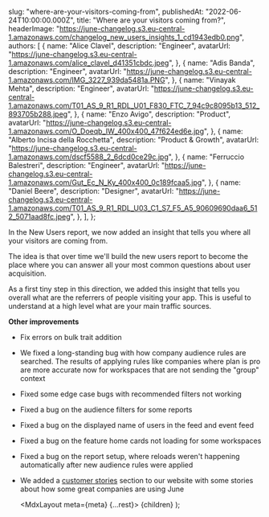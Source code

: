 
  slug: "where-are-your-visitors-coming-from",
  publishedAt: "2022-06-24T10:00:00.000Z",
  title: "Where are your visitors coming from?",
  headerImage:
    "https://june-changelog.s3.eu-central-1.amazonaws.com/changelog_new_users_insights_1_cd1943edb0.png",
  authors: [
    {
      name: "Alice Clavel",
      description: "Engineer",
      avatarUrl:
        "https://june-changelog.s3.eu-central-1.amazonaws.com/alice_clavel_d41351cbdc.jpeg",
    },
    {
      name: "Adis Banda",
      description: "Engineer",
      avatarUrl: "https://june-changelog.s3.eu-central-1.amazonaws.com/IMG_3227_939da5481a.PNG",
    },
    {
      name: "Vinayak Mehta",
      description: "Engineer",
      avatarUrl:
        "https://june-changelog.s3.eu-central-1.amazonaws.com/T01_AS_9_R1_RDL_U01_F830_FTC_7_94c9c8095b13_512_893705b288.jpeg",
    },
    {
      name: "Enzo Avigo",
      description: "Product",
      avatarUrl:
        "https://june-changelog.s3.eu-central-1.amazonaws.com/O_Doeqb_IW_400x400_47f624ed6e.jpg",
    },
    {
      name: "Alberto Incisa della Rocchetta",
      description: "Product & Growth",
      avatarUrl: "https://june-changelog.s3.eu-central-1.amazonaws.com/dscf5588_2_6dcd0ce29c.jpg",
    },
    {
      name: "Ferruccio Balestreri",
      description: "Engineer",
      avatarUrl:
        "https://june-changelog.s3.eu-central-1.amazonaws.com/Gut_Ec_N_Ky_400x400_0c189fcaa5.jpg",
    },
    {
      name: "Daniel Beere",
      description: "Designer",
      avatarUrl:
        "https://june-changelog.s3.eu-central-1.amazonaws.com/T01_AS_9_R1_RDL_U03_C1_S7_F5_A5_90609690daa6_512_5071aad8fc.jpeg",
    },
  ],
};

In the New Users report, we now added an insight that tells you where all your visitors are coming from.

The idea is that over time we'll build the new users report to become the place where you can answer all your most common questions about user acquisition.

As a first tiny step in this direction, we added this insight that tells you overall what are the referrers of people visiting your app. This is useful to understand at a high level what are your main traffic sources.

**Other improvements**

- Fix errors on bulk trait addition
- We fixed a long-standing bug with how company audience rules are searched. The results of applying rules like companies where plan is pro are more accurate now for workspaces that are not sending the "group" context
- Fixed some edge case bugs with recommended filters not working
- Fixed a bug on the audience filters for some reports
- Fixed a bug on the displayed name of users in the feed and event feed
- Fixed a bug on the feature home cards not loading for some workspaces
- Fixed a bug on the report setup, where reloads weren't happening automatically after new audience rules were applied
- We added a [customer stories](https://www.june.so/customer-stories) section to our website with some stories about how some great companies are using June

  <MdxLayout meta={meta} {...rest}>
    {children}
  </MdxLayout>
);
